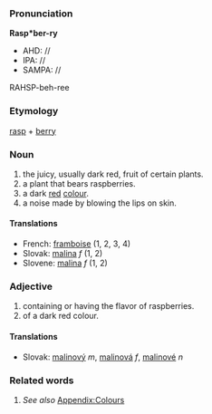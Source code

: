 ===Pronunciation===

'''Rasp*ber-ry'''
*AHD: //
*IPA: //
*SAMPA: //
RAHSP-beh-ree

===Etymology===

[[rasp]] + [[berry]]

===Noun===
#the juicy, usually dark red, fruit of certain plants.
#a plant that bears raspberries.
#a dark [[red]] [[color|colour]].
#a noise made by blowing the lips on skin.
==== Translations ====
*French: [[framboise]] (1, 2, 3, 4)
*Slovak: [[malina#Slovak|malina]] ''f'' (1, 2)
*Slovene: [[malina]] ''f'' (1, 2)

===Adjective===
#containing or having the flavor of raspberries.
#of a dark red colour.
====Translations====
*Slovak: [[malinový]] ''m'', [[malinová]] ''f'', [[malinové]] ''n''
===Related words===
#''See also'' [[Wiktionary_Appendix:Colours|Appendix:Colours]]